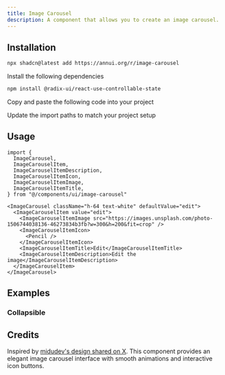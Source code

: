 ```yaml
---
title: Image Carousel
description: A component that allows you to create an image carousel.
---
```


<ComponentPreview name="image-carousel-demo" />

## Installation

<ComponentInstall>

<CLIInstall>

```bash
npx shadcn@latest add https://annui.org/r/image-carousel
```

</CLIInstall>

<ManualInstall>

<Steps>

<Step>

Install the following dependencies

</Step>

```bash
npm install @radix-ui/react-use-controllable-state
```

<Step>

Copy and paste the following code into your project

</Step>

<ComponentSource name="image-carousel" />

<Step>

Update the import paths to match your project setup

</Step>

</Steps>

</ManualInstall>

</ComponentInstall>

## Usage

```tsx
import {
  ImageCarousel,
  ImageCarouselItem,
  ImageCarouselItemDescription,
  ImageCarouselItemIcon,
  ImageCarouselItemImage,
  ImageCarouselItemTitle,
} from "@/components/ui/image-carousel"
```

```tsx
<ImageCarousel className="h-64 text-white" defaultValue="edit">
  <ImageCarouselItem value="edit">
    <ImageCarouselItemImage src="https://images.unsplash.com/photo-1506744038136-46273834b3fb?w=300&h=200&fit=crop" />
    <ImageCarouselItemIcon>
      <Pencil />
    </ImageCarouselItemIcon>
    <ImageCarouselItemTitle>Edit</ImageCarouselItemTitle>
    <ImageCarouselItemDescription>Edit the image</ImageCarouselItemDescription>
  </ImageCarouselItem>
</ImageCarousel>
```

## Examples

### Collapsible

<ComponentPreview name="image-carousel-collapsible" />

## Credits

Inspired by [midudev's design shared on X](https://x.com/midudev/status/1859265130384539727). This component provides an elegant image carousel interface with smooth animations and interactive icon buttons.
